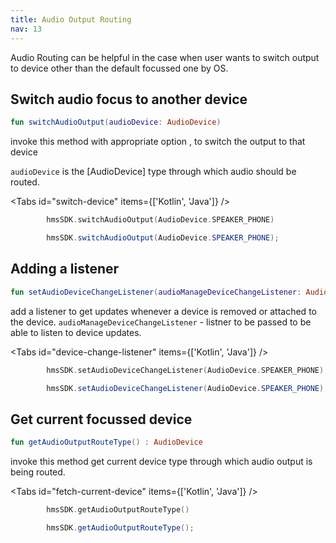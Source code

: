 ```yaml
---
title: Audio Output Routing
nav: 13
---
```


Audio Routing can be helpful in the case when user wants to switch output to device other than the default focussed one by OS.

## Switch audio focus to another device


```kotlin
fun switchAudioOutput(audioDevice: AudioDevice)
```

invoke this method with appropriate option , to switch the output to that device

`audioDevice` is the [AudioDevice] type through which audio should be routed.

<Tabs id="switch-device" items={['Kotlin', 'Java']} />

<Tab id='switch-device-0'>

```kotlin
        hmsSDK.switchAudioOutput(AudioDevice.SPEAKER_PHONE)
```
</Tab>
<Tab id='switch-device-1'>

```java
        hmsSDK.switchAudioOutput(AudioDevice.SPEAKER_PHONE);
```

</Tab>

## Adding a listener

```kotlin
fun setAudioDeviceChangeListener(audioManageDeviceChangeListener: AudioManagerEvents)
```
add a listener to get updates whenever a device is removed or attached to the device.
`audioManageDeviceChangeListener` -  listner to be passed to be able to listen to device updates.

<Tabs id="device-change-listener" items={['Kotlin', 'Java']} />

<Tab id='device-change-listener-0'>

```kotlin
        hmsSDK.setAudioDeviceChangeListener(AudioDevice.SPEAKER_PHONE)
```
</Tab>
<Tab id='device-change-listener-1'>

```java
        hmsSDK.setAudioDeviceChangeListener(AudioDevice.SPEAKER_PHONE);
```

</Tab>


## Get current focussed device

```kotlin
fun getAudioOutputRouteType() : AudioDevice
```

invoke this method get current device type through which audio output is being routed.

<Tabs id="fetch-current-device" items={['Kotlin', 'Java']} />

<Tab id='fetch-current-device-0'>

```kotlin
        hmsSDK.getAudioOutputRouteType()
```
</Tab>
<Tab id='fetch-current-device-1'>

```java
        hmsSDK.getAudioOutputRouteType();
```

</Tab>